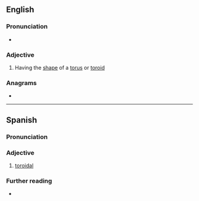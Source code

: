 ==English==

===Pronunciation===
* {{rhymes|en|ɔɪdəl|s=3}}

===Adjective===
{{en-adj}}

# Having the [[shape]] of a [[torus]] or [[toroid]]

===Anagrams===
* {{anagrams|en|a=adiloort|idolator|rotoidal}}

----

==Spanish==

===Pronunciation===
{{es-IPA}}

===Adjective===
{{es-adj}}

# [[#English|toroidal]]

===Further reading===
* {{R:DRAE}}